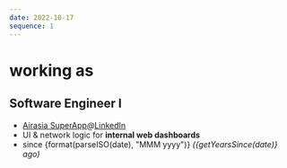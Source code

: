 ```yaml
---
date: 2022-10-17
sequence: 1
---
```




# <Icon name="lucide:briefcase" /> working as

## Software Engineer I

- <Icon name="lucide:map-pin" /> [Airasia SuperApp](https://www.airasia.com/aa/appdownload/)*@*[LinkedIn](https://www.linkedin.com/company/airasia-super-app/mycompany/)
- <Icon name="lucide:search" /> UI & network logic for **internal web dashboards**
- <Icon name="lucide:calendar" /> since {format(parseISO(date), "MMM yyyy")}
  *({getYearsSince(date)} ago)*
